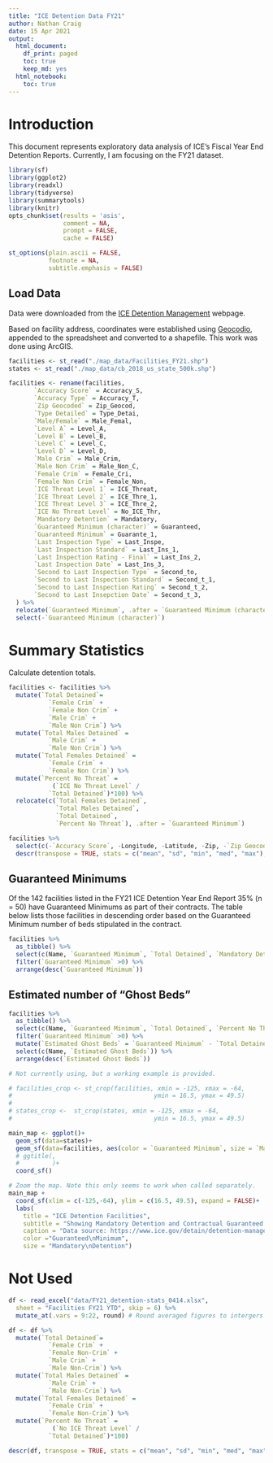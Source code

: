 ```yaml
---
title: "ICE Detention Data FY21"
author: Nathan Craig
date: 15 Apr 2021
output:
  html_document:
    df_print: paged
    toc: true
    keep_md: yes
  html_notebook:
    toc: true
---
```

# Introduction
This document represents exploratory data analysis of ICE's Fiscal Year End Detention Reports. Currently, I am focusing on the FY21 dataset.

```r
library(sf)
library(ggplot2)
library(readxl)
library(tidyverse)
library(summarytools)
library(knitr)
opts_chunk$set(results = 'asis',
               comment = NA,
               prompt = FALSE,
               cache = FALSE)
```


```r
st_options(plain.ascii = FALSE,
           footnote = NA,
           subtitle.emphasis = FALSE)
```



## Load Data
Data were downloaded from the [ICE Detention Management](https://www.ice.gov/detain/detention-management) webpage.


Based on facility address, coordinates were established using [Geocodio](https://www.geocod.io/), appended to the spreadsheet and converted to a shapefile. This work was done using ArcGIS.

```r
facilities <- st_read("./map_data/Facilities_FY21.shp")
states <- st_read("./map_data/cb_2018_us_state_500k.shp")
```

```r
facilities <- rename(facilities,
       `Accuracy Score` = Accuracy_S,
       `Accuracy Type` = Accuracy_T,
       `Zip Geocoded` = Zip_Geocod,
       `Type Detailed` = Type_Detai,
       `Male/Female` = Male_Femal,
       `Level A` = Level_A,
       `Level B` = Level_B,
       `Level C` = Level_C,
       `Level D` = Level_D,
       `Male Crim` = Male_Crim,
       `Male Non Crim` = Male_Non_C,
       `Female Crim` = Female_Cri,
       `Female Non Crim` = Female_Non,
       `ICE Threat Level 1` = ICE_Threat,
       `ICE Threat Level 2` = ICE_Thre_1,
       `ICE Threat Level 3` = ICE_Thre_2,
       `ICE No Threat Level` = No_ICE_Thr,
       `Mandatory Detention` = Mandatory,
       `Guaranteed Minimum (character)` = Guaranteed,
       `Guaranteed Minimum` = Guarante_1,
       `Last Inspection Type` = Last_Inspe,
       `Last Inspection Standard` = Last_Ins_1,
       `Last Inspection Rating - Final` = Last_Ins_2,
       `Last Inspection Date` = Last_Ins_3,
       `Second to Last Inspection Type` = Second_to,
       `Second to Last Inspection Standard` = Second_t_1,
       `Second to Last Inspection Rating` = Second_t_2,
       `Second to Last Insepction Date` = Second_t_3,
  ) %>% 
  relocate(`Guaranteed Minimum`, .after = `Guaranteed Minimum (character)`) %>% 
  select(-`Guaranteed Minimum (character)`)
```








# Summary Statistics

Calculate detention totals.

```r
facilities <- facilities %>% 
  mutate(`Total Detained`=
           `Female Crim` +
           `Female Non Crim` +
           `Male Crim` +
           `Male Non Crim`) %>% 
  mutate(`Total Males Detained` =
           `Male Crim` +
           `Male Non Crim`) %>% 
  mutate(`Total Females Detained` =
           `Female Crim` +
           `Female Non Crim`) %>% 
  mutate(`Percent No Threat` =
            (`ICE No Threat Level` /
           `Total Detained`)*100) %>% 
  relocate(c(`Total Females Detained`,
             `Total Males Detained`,
             `Total Detained`,
             `Percent No Threat`), .after = `Guaranteed Minimum`)

```


```r
facilities %>% 
  select(c(-`Accuracy Score`, -Longitude, -Latitude, -Zip, -`Zip Geocoded`)) %>% 
  descr(transpose = TRUE, stats = c("mean", "sd", "min", "med", "max"), headings = FALSE)
```


## Guaranteed Minimums
Of the 142 facilities listed in the FY21 ICE Detention Year End Report 35% (n = 50) have Guaranteed Minimums as part of their contracts. The table below lists those facilities in descending order based on the Guaranteed Minimum number of beds stipulated in the contract.

```r
facilities %>% 
  as_tibble() %>% 
  select(c(Name, `Guaranteed Minimum`, `Total Detained`, `Mandatory Detention`, `Percent No Threat`)) %>% 
  filter(`Guaranteed Minimum` >0) %>% 
  arrange(desc(`Guaranteed Minimum`))
```

## Estimated number of "Ghost Beds"
```r
facilities %>% 
  as_tibble() %>% 
  select(c(Name, `Guaranteed Minimum`, `Total Detained`, `Percent No Threat`)) %>% 
  filter(`Guaranteed Minimum` >0) %>% 
  mutate(`Estimated Ghost Beds` = `Guaranteed Minimum` - `Total Detained`) %>% 
  select(c(Name, `Estimated Ghost Beds`)) %>% 
  arrange(desc(`Estimated Ghost Beds`))
```

```r
# Not currently using, but a working example is provided.

# facilities_crop <- st_crop(facilities, xmin = -125, xmax = -64,
#                                       ymin = 16.5, ymax = 49.5)
# 
# states_crop <-  st_crop(states, xmin = -125, xmax = -64,
#                                       ymin = 16.5, ymax = 49.5)
```


```r
main_map <- ggplot()+
  geom_sf(data=states)+
  geom_sf(data=facilities, aes(color = `Guaranteed Minimum`, size = `Mandatory Detention`))+
  # ggtitle(,
  #         )+
  coord_sf()

# Zoom the map. Note this only seems to work when called separately.
main_map +
  coord_sf(xlim = c(-125,-64), ylim = c(16.5, 49.5), expand = FALSE)+
  labs(
    title = "ICE Detention Facilities",
    subtitle = "Showing Mandatory Detention and Contractual Guaranteed Minimums",
    caption = "Data source: https://www.ice.gov/detain/detention-management",
    color ="Guaranteed\nMinimum",
    size = "Mandatory\nDetention")
```

# Not Used

```r
df <- read_excel("data/FY21_detention-stats_0414.xlsx", 
  sheet = "Facilities FY21 YTD", skip = 6) %>% 
  mutate_at(.vars = 9:22, round) # Round averaged figures to intergers
```


```r
df <- df %>% 
  mutate(`Total Detained`=
           `Female Crim` +
           `Female Non-Crim` +
           `Male Crim` +
           `Male Non-Crim`) %>% 
  mutate(`Total Males Detained` =
           `Male Crim` +
           `Male Non-Crim`) %>% 
  mutate(`Total Females Detained` =
           `Female Crim` +
           `Female Non-Crim`) %>% 
  mutate(`Percent No Threat` =
            (`No ICE Threat Level` /
           `Total Detained`)*100)
```

```r
descr(df, transpose = TRUE, stats = c("mean", "sd", "min", "med", "max"), headings = FALSE)
```